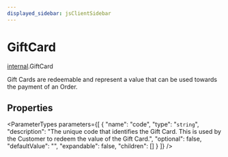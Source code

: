 ```yaml
---
displayed_sidebar: jsClientSidebar
---
```



# GiftCard

[internal](../../modules/internal.mdx).GiftCard

Gift Cards are redeemable and represent a value that can be used towards the payment of an Order.

## Properties

<ParameterTypes parameters={[
  {
    "name": "code",
    "type": "`string`",
    "description": "The unique code that identifies the Gift Card. This is used by the Customer to redeem the value of the Gift Card.",
    "optional": false,
    "defaultValue": "",
    "expandable": false,
    "children": []
  }
]} />
